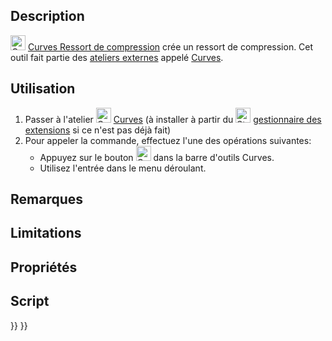 <languages/>

{{Docnav/fr
|[[Curves_SegmentSurface/fr|Segmenter une surface]]
|[[Curves_ReflectLines/fr|Ligne réfléchie]]
|[[Curves_Workbench/fr|Atelier Curves]]
|IconL=Curves_SegmentSurface.svg
|IconR=Curves_ReflectLines.svg
|IconC=Curves_workbench_icon.svg
}}

{{GuiCommand/fr
|Name=Curves CompressionSpring
|Name/fr=Curves Ressort de compression
|MenuLocation=Curves → Compression Spring
|Workbenches=[[Curves_Workbench/fr|Curves]]
}}

==Description==

[[Image:Curves_CompressionSpring.svg|24px]] [[Curves_CompressionSpring/fr|Curves Ressort de compression]] crée un ressort de compression. Cet outil fait partie des [[External_workbenches/fr|ateliers externes]] appelé [[Curves_Workbench/fr|Curves]].

<span id="Usage"></span>
==Utilisation==

# Passer à l'atelier [[Image:Curves_workbench_icon.svg|24px]] [[Curves_Workbench/fr|Curves]] (à installer à partir du [[Image:Std_AddonMgr.svg|24px]] [[Std_AddonMgr/fr|gestionnaire des extensions]] si ce n'est pas déjà fait)
# Pour appeler la commande, effectuez l'une des opérations suivantes:
#* Appuyez sur le bouton [[Image:Curves_CompressionSpring.svg|24px]] dans la barre d'outils Curves.
#* Utilisez l'entrée {{MenuCommand|Surfaces → Compression Spring}} dans le menu déroulant.


<span id="Notes"></span>
==Remarques==


<span id="Limitations"></span>
== Limitations ==


<span id="Properties"></span>
==Propriétés==


<span id="Scripting"></span>
==Script==


{{Docnav/fr
|[[Curves_SegmentSurface/fr|Segmenter une surface]]
|[[Curves_ReflectLines/fr|Ligne réfléchie]]
|[[Curves_Workbench/fr|Atelier Curves]]
|IconL=Curves_SegmentSurface.svg
|IconR=Curves_ReflectLines.svg
|IconC=Curves_workbench_icon.svg
}}

{{Curves Tools navi{{#translation:}}}}
{{Userdocnavi{{#translation:}}}}